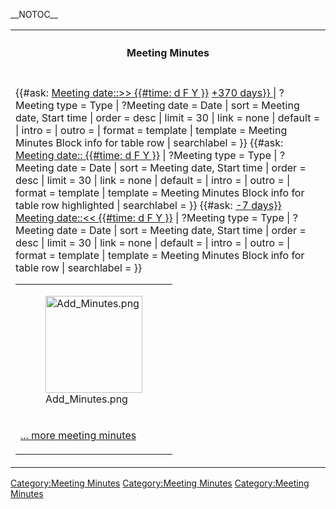 <!--

         Meetings after today (future ... in the year 2000)

-->__NOTOC__<table class="main-page-meeting-minutes-box main-page-meeting-minutes-box-yellow" style="width:100%;"><tr><th style="padding-top:10px; padding-bottom: 10px;">Meeting Minutes</th></tr><tr><td><table><tr style="vertical-align: bottom;"><td style="width:100%;margin:5px 0px 0px 0px;">[[File:Add Minutes.png|link=Special:FormEdit/Meeting Minutes|155px|center]]</td></tr>
{{#ask: [[Category:Meeting Minutes]] [[Meeting date::>> {{#time: d F Y }} ]] [[Meeting date::< {{#time: d F Y | +370 days}} ]]
| ?Meeting type = Type
| ?Meeting date = Date
| sort = Meeting date, Start time
| order = desc
| limit = 30
| link = none
| default = 
| intro = 
| outro = 
| format = template
| template = Meeting Minutes Block info for table row
| searchlabel = 
}}<!--

         Meetings today (present)

-->{{#ask: [[Category:Meeting Minutes]] [[Meeting date:: {{#time: d F Y }} ]]
| ?Meeting type = Type
| ?Meeting date = Date
| sort = Meeting date, Start time
| order = desc
| limit = 30
| link = none
| default = 
| intro = 
| outro = 
| format = template
| template = Meeting Minutes Block info for table row highlighted
| searchlabel = 
}}<!--

         Meetings before today (past)

-->{{#ask: [[Category:Meeting Minutes]] [[Meeting date::> {{#time: d F Y | -7 days}} ]] [[Meeting date::<< {{#time: d F Y }} ]]
| ?Meeting type = Type
| ?Meeting date = Date
| sort = Meeting date, Start time
| order = desc
| limit = 30
| link = none
| default = 
| intro = 
| outro = 
| format = template
| template = Meeting Minutes Block info for table row
| searchlabel = 
}}<tr><td style="width:100%;margin:5px 0px 0px 0px;">[[Meeting Minutes |... more meeting minutes]]</td></tr></table></td></tr></table>
